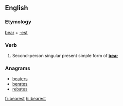 ==English==

===Etymology===
[[bear]] + [[-est]]

===Verb===
{{head|en|verb form}}

# {{label|en|archaic}} Second-person singular present simple form of '''[[bear]]'''

===Anagrams===
* [[beaters#English|beaters]]
* [[berates#English|berates]]
* [[rebates#English|rebates]]

[[fr:bearest]]
[[hi:bearest]]